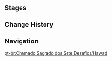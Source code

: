{{Description|Certified player [[Hawad]]. A dissolute merchant found in Caravan Ribat who often requires distractions from his less-than-ideal situation in life. This means that apart from drinking, much of his time is spent on TCG matches. It seems that he has grown very skilled in the process...|[[Map]] description}}
{{Genius Invokation TCG Character Stages Intro}}

==Stages==
{{Genius Invokation TCG Stages/Detailed|Hawad}}

==Change History==
{{Change History|3.7}}

==Navigation==
{{Genius Invokation TCG Stages Navbox}}

[[pt-br:Chamado Sagrado dos Sete:Desafios/Hawad]]